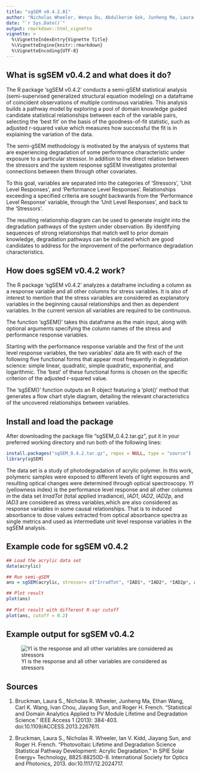 ```yaml
---
title: "sgSEM v0.4.2.01"
author: "Nicholas Wheeler, Wenyu Du, Abdulkerim Gok, Junheng Ma, Laura Bruckman, Roger French, Mohamed Elsaeiti"
date: "`r Sys.Date()`"
output: rmarkdown::html_vignette
vignette: >
  %\VignetteIndexEntry{Vignette Title}
  %\VignetteEngine{knitr::rmarkdown}
  %\VignetteEncoding{UTF-8}
---
```


What is sgSEM v0.4.2 and what does it do?
---------------------------

The R package 'sgSEM v0.4.2' conducts a semi-gSEM statistical analysis (semi-supervised generalized structural equation modeling) on a dataframe of coincident observations of multiple continuous variables.  This analysis builds a pathway model by exploring a pool of domain knowledge guided candidate statistical relationships between each of the variable pairs, selecting the 'best fit' on the basis of the goodness-of-fit statistic, such as adjusted r-squared value which measures how successful the fit is in explaining the variation of the data.

The semi-gSEM methodology is motivated by the analysis of systems that are experiencing degradation of some performance characteristic under exposure to a particular stressor.  In addition to the direct relation between the stressors and the system response sgSEM investigates protential connections between them through other covariates.

To this goal, variables are separated into the categories of 'Stressors', 'Unit Level Responses', and 'Performance Level Responses'.  Relationships exceeding a specified criteria are sought backwards from the 'Performance Level Response' variable, through the 'Unit Level Responses', and back to the 'Stressors'.

The resulting relationship diagram can be used to generate insight into the degradation pathways of the system under observation.  By identifying sequences of strong relationships that match well to prior domain knowledge, degradation pathways can be indicated which are good candidates to address for the improvement of the performance degradation characteristics.


How does sgSEM v0.4.2 work?
---------------------------

The R package 'sgSEM v0.4.2' analyzes a dataframe including a column as a response variable and all other columns for stress variables. It is also of interest to mention that the stress variables are considered as explanatory variables in the beginning causal relationships and then as dependent variables.  In the current version all variables are required to be continuous.

The function 'sgSEM()' takes this dataframe as the main input, along with optional arguments specifying the column names of the stress and performance response variables.

Starting with the performance response variable and the first of the unit level response variables, the two variables' data are fit with each of the following five functional forms that appear most frequently in degradation science: simple linear, quadratic, simple quadratic, exponential, and logarithmic.  The 'best' of these functional forms is chosen on the specific criterion of the adjusted r-squared value.

The 'sgSEM()' function outputs an R object featuring a 'plot()' method that generates a flow chart style diagram, detailing the relevant characteristics of the uncovered relationships between variables.


Install and load the package
--------------------------

After downloading the package file "sgSEM_0.4.2.tar.gz", put it in your preferred working directory and run both of the following lines:
```r
install.packages("sgSEM_0.4.2.tar.gz", repos = NULL, type = "source")
library(sgSEM)
```

The data set is a study of photodegradation of acrylic polymer. In this work, polymeric samples were exposed to different levels of light exposures and resulting optical changes were determined through optical spectroscopy. *YI* (yellowness index) is the performance level response and all other columns in the data set *IrradTot* (total applied irradiance), *IAD1*, *IAD2*, *IAD2p*, and *IAD3*  are considered as stress variables,which are also considered as response variables in some causal relationships. That is to induced absorbance to dose values extracted from optical absorbance spectra as single metrics and used as intermediate unit level response variables in the sgSEM analysis. 

Example code for sgSEM v0.4.2
---------------------------

```r

## Load the acrylic data set
data(acrylic)

## Run semi-gSEM
ans = sgSEM(acrylic, stressor= c("IrradTot", *IAD1*, *IAD2*, *IAD2p*, and *IAD3*), response="YI")

## Plot result
plot(ans)
 
## Plot result with different R-sqr cutoff
plot(ans, cutoff = 0.2)

```

Example output for sgSEM v0.4.2
--------------------------

![YI is the response and all other variables are considered as stressors](p3.png)


Sources
------------
1. Bruckman, Laura S., Nicholas R. Wheeler, Junheng Ma, Ethan Wang, Carl K. Wang, Ivan Chou, Jiayang Sun, and Roger H. French. "Statistical and Domain Analytics Applied to PV Module Lifetime and Degradation Science." IEEE Access 1 (2013): 384-403. doi:10.1109/ACCESS.2013.2267611.       

2. Bruckman, Laura S., Nicholas R. Wheeler, Ian V. Kidd, Jiayang Sun, and Roger H. French. "Photovoltaic Lifetime and Degradation Science Statistical Pathway Development: Acrylic Degradation." In SPIE Solar Energy+ Technology, 8825:88250D-8. International Society for Optics and Photonics, 2013. doi:10.1117/12.2024717.


